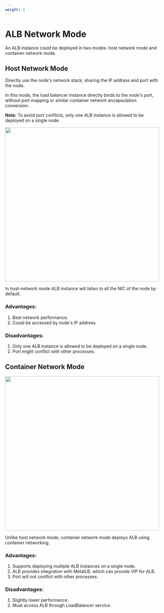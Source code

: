 ```yaml
---
weight: 2
---
```


# ALB Network Mode

An ALB instance could be deployed in two modes: host network mode and container network mode.

## Host Network Mode

Directly use the node's network stack, sharing the IP address and port with the node. 

In this mode, the load balancer instance directly binds to the node's port, without port mapping or similar container network encapsulation conversion.

**Note**: To avoid port conflicts, only one ALB instance is allowed to be deployed on a single node.

<img src="../assets/albhostnet.png" width="500"/>

In host-network mode ALB instance will listen to all the NIC of the node by default.

### Advantages:

1. Best network performance.
2. Could be accessed by node's IP address.

### Disadvantages:

1. Only one ALB instance is allowed to be deployed on a single node.
2. Port might conflict with other processes.

## Container Network Mode

<img src="../assets/albcontainnet.png" width="500"/>

Unlike host network mode, container network mode deploys ALB using container networking.

### Advantages:

1. Supports deploying multiple ALB instances on a single node.
2. ALB provides integration with MetalLB, which can provide VIP for ALB.
3. Port will not conflict with other processes.

### Disadvantages:

1. Slightly lower performance.
2. Must access ALB through LoadBalancer service.
